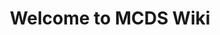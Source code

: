---
title: Welcome to MCDS Wiki
description: You can get docs and guides here for my libraries and other stuff.
template: splash
hero:
  tagline: You can get docs and guides here for my libraries and other stuff.
  actions:
    - text: Docs
      link: /docs
      icon: right-arrow
    - text: Guides
      link: /guides
      icon: right-arrow
---